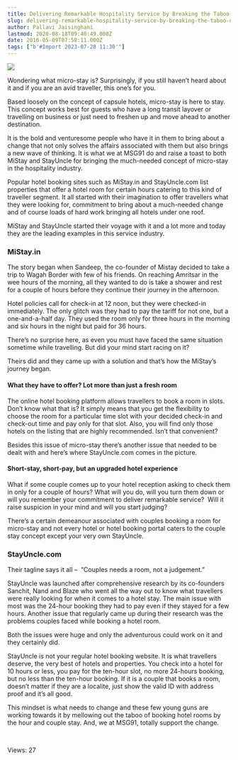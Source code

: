 ```yaml
---
title: Delivering Remarkable Hospitality Service by Breaking the Taboo of Micro-Stay
slug: delivering-remarkable-hospitality-service-by-breaking-the-taboo-of-micro-stay
author: Pallavi Jaisinghani
lastmod: 2020-08-18T09:40:49.000Z
date: 2016-05-09T07:58:11.000Z
tags: ["b'#Import 2023-07-28 11:30'"]
---
```


![](https://images-msg91.s3.ap-south-1.amazonaws.com/content/images/wordpress//2016/05/stock-photo-happy-young-couple-relaxing-in-hotel-room-165192506-300x200.jpg)


Wondering what micro-stay is? Surprisingly, if you still haven’t heard about it and if you are an avid traveller, this one’s for you.


Based loosely on the concept of capsule hotels, micro-stay is here to stay. This concept works best for guests who have a long transit layover or travelling on business or just need to freshen up and move ahead to another destination.


It is the bold and venturesome people who have it in them to bring about a change that not only solves the affairs associated with them but also brings a new wave of thinking. It is what we at MSG91 do and raise a toast to both MiStay and StayUncle for bringing the much-needed concept of micro-stay in the hospitality industry.


Popular hotel booking sites such as MiStay.in and StayUncle.com list properties that offer a hotel room for certain hours catering to this kind of traveller segment. It all started with their imagination to offer travellers what they were looking for, commitment to bring about a much-needed change and of course loads of hard work bringing all hotels under one roof.


MiStay and StayUncle started their voyage with it and a lot more and today they are the leading examples in this service industry.


### **MiStay.in**


The story began when Sandeep, the co-founder of Mistay decided to take a trip to Wagah Border with few of his friends. On reaching Amritsar in the wee hours of the morning, all they wanted to do is take a shower and rest for a couple of hours before they continue their journey in the afternoon.


Hotel policies call for check-in at 12 noon, but they were checked-in immediately. The only glitch was they had to pay the tariff for not one, but a one-and-a-half day. They used the room only for three hours in the morning and six hours in the night but paid for 36 hours.


There’s no surprise here, as even you must have faced the same situation sometime while travelling. But did your mind start racing on it?


Theirs did and they came up with a solution and that’s how the MiStay’s journey began. 


#### **What they have to offer? Lot more than just a fresh room**


The online hotel booking platform allows travellers to book a room in slots. Don’t know what that is? It simply means that you get the flexibility to choose the room for a particular time slot with your decided check-in and check-out time and pay only for that slot. Also, you will find only those hotels on the listing that are highly recommended. Isn’t that convenient?


Besides this issue of micro-stay there’s another issue that needed to be dealt with and here’s where StayUncle.com comes in the picture.


#### **Short-stay, short-pay, but an upgraded hotel experience**


What if some couple comes up to your hotel reception asking to check them in only for a couple of hours? What will you do, will you turn them down or will you remember your commitment to deliver remarkable service?  Will it raise suspicion in your mind and will you start judging?


There’s a certain demeanour associated with couples booking a room for micro-stay and not every hotel or hotel booking portal caters to the couple stay concept except your very own StayUncle.


### **StayUncle.com**


Their tagline says it all –  “Couples needs a room, not a judgement.”


StayUncle was launched after comprehensive research by its co-founders Sanchit, Nand and Blaze who went all the way out to know what travellers were really looking for when it comes to a hotel stay. The main issue with most was the 24-hour booking they had to pay even if they stayed for a few hours. Another issue that regularly came up during their research was the problems couples faced while booking a hotel room.


Both the issues were huge and only the adventurous could work on it and they certainly did.


StayUncle is not your regular hotel booking website. It is what travellers deserve, the very best of hotels and properties. You check into a hotel for 10 hours or less, you pay for the ten-hour slot, no more 24-hours booking, but no less than the ten-hour booking. If it is a couple that books a room, doesn’t matter if they are a localite, just show the valid ID with address proof and it’s all good. 


This mindset is what needs to change and these few young guns are working towards it by mellowing out the taboo of booking hotel rooms by the hour and couple stay. And, we at MSG91, totally support the change.


 


 Views: 27


